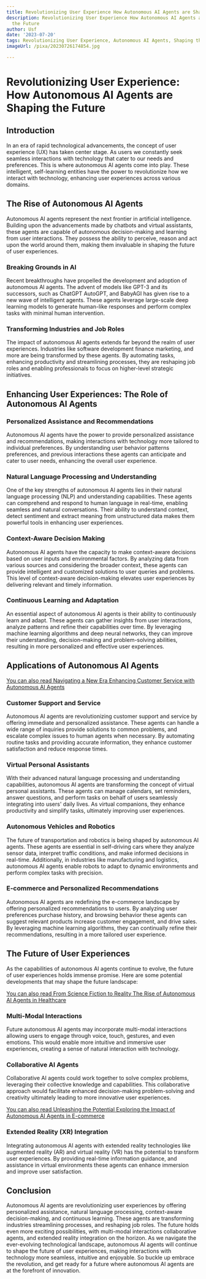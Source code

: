 ```yaml
---
title: Revolutionizing User Experience How Autonomous AI Agents are Shaping the Future
description: Revolutionizing User Experience How Autonomous AI Agents are Shaping
  the Future
author: Usf
date: '2023-07-20'
tags: Revolutionizing User Experience, Autonomous AI Agents, Shaping the Future
imageUrl: /pixa/20230726174854.jpg

---
```

# Revolutionizing User Experience: How Autonomous AI Agents are Shaping the Future

## Introduction

In an era of rapid technological advancements,  the concept  of user experience (UX) has taken center stage. As users we  constantly seek seamless interactions with technology that cater to our needs and preferences. This is where autonomous AI agents come into play. These intelligent, self-learning entities have the power to revolutionize how we interact  with technology,  enhancing user experiences across various domains.

## The Rise of Autonomous AI Agents

Autonomous AI agents represent the next frontier  in artificial intelligence. Building upon the advancements made by chatbots and virtual assistants, these agents are capable of autonomous decision-making and learning from user interactions. They  possess the ability to perceive, reason and act upon the world around them, making them invaluable in shaping the future of user experiences.

### Breaking  Grounds  in AI

Recent breakthroughs  have propelled the development and adoption of autonomous AI agents. The  advent of models like GPT-3 and its successors, such as ChatGPT AutoGPT, and BabyAGI  has given rise to a new wave of intelligent agents. These agents leverage large-scale deep learning models to generate human-like responses and perform complex tasks with minimal  human intervention.

### Transforming Industries and Job Roles

The impact  of autonomous AI agents extends far beyond  the realm of  user experiences. Industries like software development finance marketing, and more are being transformed by  these agents. By automating tasks, enhancing  productivity and streamlining processes, they are reshaping job roles and enabling  professionals to focus on higher-level strategic initiatives.

## Enhancing User Experiences: The Role of Autonomous  AI Agents

### Personalized Assistance and  Recommendations

Autonomous AI agents have the power to provide personalized assistance and recommendations, making interactions with technology more  tailored to individual preferences. By understanding user behavior patterns preferences,  and previous interactions these  agents can anticipate and cater to user needs, enhancing the overall user experience.

###  Natural Language Processing and Understanding

One of the key strengths of  autonomous AI agents lies in their natural language processing (NLP) and  understanding  capabilities.  These agents can comprehend and respond to human language in real-time, enabling seamless and natural conversations. Their ability to understand context, detect sentiment and extract meaning from unstructured data makes them powerful tools in enhancing user experiences.

###  Context-Aware Decision Making

Autonomous AI agents have the capacity to make context-aware decisions based on user inputs and environmental factors.  By analyzing data from various sources and considering the broader context, these agents can provide intelligent and customized solutions to  user queries and  problems.  This level  of context-aware decision-making elevates user experiences by delivering relevant  and  timely information.

### Continuous Learning  and Adaptation

An essential  aspect of autonomous AI agents is their ability to continuously learn and adapt. These agents can gather insights from user interactions, analyze  patterns and refine  their  capabilities over  time. By leveraging machine learning algorithms and deep neural networks, they can improve their understanding, decision-making and problem-solving abilities, resulting in more personalized and effective user experiences.

##  Applications of Autonomous AI Agents

[You can also read  Navigating a New  Era Enhancing Customer Service with Autonomous AI Agents](Navigating%20a%20New%20Era%20Enhancing%20Customer%20Service%20with%20Autonomous%20AI%20Agents)


### Customer Support and Service

Autonomous  AI agents are revolutionizing customer support and service by offering immediate and personalized assistance. These agents can handle a  wide range of inquiries provide  solutions to common problems, and  escalate complex issues to human agents when necessary. By automating  routine tasks and providing accurate information, they  enhance customer satisfaction and reduce response  times.

### Virtual Personal Assistants

With their advanced natural language processing and understanding capabilities, autonomous AI agents are transforming  the concept of virtual personal  assistants. These agents  can manage calendars, set reminders, answer questions,  and perform tasks on behalf of users seamlessly integrating into users' daily lives. As virtual companions, they enhance productivity and simplify tasks, ultimately  improving user experiences.

### Autonomous Vehicles and Robotics

The future of transportation  and robotics is being shaped by autonomous AI  agents. These agents are essential in self-driving  cars  where they analyze  sensor data, interpret traffic conditions, and make informed  decisions in real-time. Additionally, in industries like manufacturing and logistics, autonomous  AI agents  enable robots  to adapt to dynamic environments and perform complex tasks with precision.

### E-commerce and Personalized  Recommendations

Autonomous AI agents are redefining the e-commerce landscape by offering personalized recommendations to users. By analyzing user preferences purchase history, and browsing behavior these agents  can suggest relevant  products increase customer  engagement, and drive sales. By leveraging  machine learning  algorithms, they can continually  refine their recommendations, resulting in a more tailored user experience.

## The Future of User Experiences

As  the capabilities of autonomous AI agents continue to evolve, the future of user  experiences holds immense promise. Here are some potential developments that may  shape the future landscape:

[You  can also read From Science Fiction to Reality  The  Rise  of Autonomous AI Agents in Healthcare](From%20Science%20Fiction%20to%20Reality%20The%20Rise%20of%20Autonomous%20AI%20Agents%20in%20Healthcare)


### Multi-Modal Interactions

Future autonomous AI agents may incorporate multi-modal  interactions allowing users to engage through voice, touch, gestures, and even emotions. This would enable  more intuitive and  immersive user experiences, creating a sense  of  natural interaction with  technology.

### Collaborative AI Agents

Collaborative AI agents could  work  together to  solve complex problems, leveraging their collective knowledge and capabilities. This collaborative approach would facilitate enhanced decision-making problem-solving and creativity ultimately  leading to more innovative user experiences.

[You can also read Unleashing the Potential Exploring the Impact of Autonomous AI Agents in E-commerce](Unleashing%20the%20Potential%20Exploring%20the%20Impact%20of%20Autonomous%20AI%20Agents%20in%20E-commerce)


### Extended Reality (XR) Integration

Integrating autonomous AI agents with extended reality technologies like augmented reality (AR) and  virtual reality (VR) has the potential to  transform user experiences. By providing real-time information guidance, and assistance in virtual  environments these  agents  can enhance immersion and improve user satisfaction.

## Conclusion

Autonomous  AI agents are revolutionizing user experiences by offering personalized assistance, natural language processing, context-aware decision-making, and continuous learning. These agents are transforming industries streamlining processes, and reshaping job roles. The future holds even more exciting possibilities, with multi-modal interactions collaborative agents, and extended reality integration on the horizon. As we navigate the ever-evolving technological landscape,  autonomous AI agents will continue to shape the future of user experiences, making  interactions with technology more seamless, intuitive and enjoyable. So buckle up embrace the  revolution, and get ready for a future where autonomous AI agents are at the forefront of innovation.